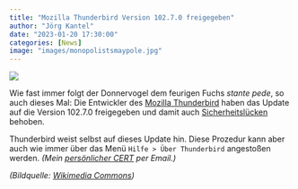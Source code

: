 ```yaml
---
title: "Mozilla Thunderbird Version 102.7.0 freigegeben"
author: "Jörg Kantel"
date: "2023-01-20 17:30:00"
categories: [News]
image: "images/monopolistsmaypole.jpg"
---
```


[![](images/monopolistsmaypole-b.jpg)](https://upload.wikimedia.org/wikipedia/commons/a/ad/The_monopolists%27_may-pole_-_F._Opper._LCCN2011661442.jpg)

Wie fast immer folgt der Donnervogel dem feurigen Fuchs *stante pede*, so auch dieses Mal: Die Entwickler des [Mozilla Thunderbird](http://www.mozillamessaging.com/) haben das Update auf die Version 102.7.0 freigegeben und damit auch [Sicherheitslücken](https://www.thunderbird.net/en-US/thunderbird/102.7.0/releasenotes/) behoben.

Thunderbird weist selbst auf dieses Update hin. Diese Prozedur kann aber auch wie immer über das Menü `Hilfe > Über Thunderbird` angestoßen werden. *(Mein [persönlicher CERT](http://www.gwdg.de/~mreiman1/) per Email.)*

*(Bildquelle: [Wikimedia Commons](https://commons.wikimedia.org/wiki/File:The_monopolists%27_may-pole_-_F._Opper._LCCN2011661442.jpg))*